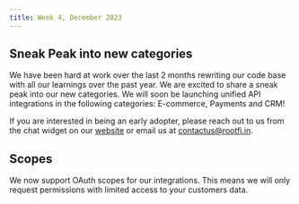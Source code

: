```yaml
---
title: Week 4, December 2023
---
```


## Sneak Peak into new categories

We have been hard at work over the last 2 months rewriting our code base with all our learnings over the past year. We are excited to share a sneak peak into our new categories. We will soon be launching unified API integrations in the following categories: E-commerce, Payments and CRM!

If you are interested in being an early adopter, please reach out to us from the chat widget on our [website](https://rootfi.dev) or email us at [contactus@rootfi.in](mailto:contactus@rootfi.in).

## Scopes

We now support OAuth scopes for our integrations. This means we will only request permissions with limited access to your customers data.
